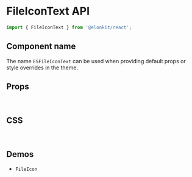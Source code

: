 
<Meta title="Components API/FileIconText" />

# FileIconText API

```js
import { FileIconText } from '@elonkit/react';
```

## Component name

The name `ESFileIconText` can be used when providing default props or style overrides in the theme.

## Props

<TableInterface variant="props" name="FileIconTextProps" />

<br />

## CSS

<TableInterface variant="css" name="FileIconTextClasses" />

<br />

## Demos

<ul>
  <li>
    <LinkTo kind="components-fileicon" story="demo">
      <code>FileIcon</code>
    </LinkTo>
  </li>
</ul>

